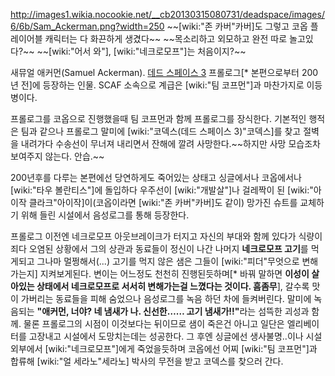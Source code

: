 http://images1.wikia.nocookie.net/__cb20130315080731/deadspace/images/6/6b/Sam_Ackerman.png?width=250
~~[wiki:"존 카버"카버]도 그렇고 코옵 플레이어블 캐릭터는 다 화끈하게 생겼다~~
~~목소리하고 외모하고 완전 따로 놀고있다?~~
~~[wiki:"어서 와"], [wiki:"네크로모프"]는 처음이지?~~

새뮤얼 애커먼(Samuel Ackerman). [[데드 스페이스 3]] 프롤로그[* 본편으로부터 200년 전]에 등장하는 인물. SCAF 소속으로 계급은 [wiki:"팀 코프먼"]과 마찬가지로 이등병이다.

프롤로그를 코옵으로 진행했을때 팀 코프먼과 함께 프롤로그를 장식한다. 기본적인 행적은 팀과 같으나 프롤로그 말미에 [wiki:"코덱스(데드 스페이스 3)"코덱스]를 찾고 절벽을 내려가다 수송선이 무너져 내리면서 잔해에 깔려 사망한다.~~하지만 사망 모습조차 보여주지 않는다. 안습.~~

200년후를 다루는 본편에선 당연하게도 죽어있는 상태고 싱글에서나 코옵에서나 [wiki:"타우 볼란티스"]에 돌입하다 우주선이 [wiki:"개발살"]나 걸레짝이 된 [wiki:"아이작 클라크"아이작]이(코옵이라면 [wiki:"존 카버"카버]도 같이) 망가진 슈트를 교체하기 위해 들린 시설에서 음성로그를 통해 등장한다. 

프롤로그 이전엔 네크로모프 아웃브레이크가 터지고 자신의 부대와 함께 있다가 식량이 죄다 오염된 상황에서 그의 상관과 동료들이 정신이 나간 나머지 '''네크로모프 고기'''를 먹게되고 그나마 멀쩡해서(...) 고기를 먹지 않은 샘은 그들이 [wiki:"피더"무엇으로 변해가는지] 지켜보게된다. 변이는 어느정도 천천히 진행된듯하며[* 바꿔 말하면 '''이성이 살아있는 상태에서 네크로모프로 서서히 변해가는걸 느꼈다는 것이다. 흠좀무'''], 갈수록 맛이 가버리는 동료들을 피해 숨었으나 음성로그를 녹음 하던 차에 들켜버린다. 말미에 녹음되는 '''"애커먼, 너야? 네 냄새가 나. 신선한…… 고기 냄새가!!"'''라는 섬뜩한 괴성과 함께. 물론 프롤로그의 시점이 이것보다는 뒤이므로 샘이 죽은건 아니고 일단은 엘리베이터를 고장내고 시설에서 도망치는데는 성공한다. 그 후엔 싱글에선 생사불명..이나 시설 외부에서 [wiki:"네크로모프"]에게 죽었을듯하며 코옵에선 어찌 [wiki:"팀 코프먼"]과 합류해 [wiki:"얼 세라노"세라노] 박사의 무전을 받고 코덱스를 찾으러 간다.
